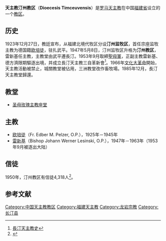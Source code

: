 {{Infobox Roman Catholic diocese
|Roman Catholic Diocese of = 天主教汀州教区
|latin = Dioecesis Timceuvensis
|image = 
|caption = 
|location = [[中国|中国]][[福建省|福建省]][[长汀县|长汀县]]
|territory = [[长汀县|长汀县]]
|population = 
|rite = 
|patron = 
|province = 福建
|established = 1923年
|cathedral = [[圣母玫瑰主教座堂_(长汀)|圣母玫瑰主教座堂]]
|co-cathedral =
|leadership = 主教
|website = 
|pope = 
|metropolitan = 
|ordinary = 
|coadjutor archbishop =
|coadjutor bishop =
|auxiliary =
|emeritus =
}}

'''天主教汀州教区'''（'''Dioecesis Timceuvensis'''）是[[罗马天主教|罗马天主教]]在中国[[福建省|福建省]]设立的一个[[教区|教区]]。

== 历史 ==
1923年12月27日，教廷宣布，从福建北境代牧区分设'''汀州监牧区'''，首任宗座监牧主教为德国籍[[欧培徒|欧培徒]]，驻扎武平。1947年5月8日，汀州监牧区升格为'''汀州教区'''，雷新基任主教，主教堂由武平遷長汀。1953年9月取締[[聖母軍|聖母軍]]，正副主教雷新基、德方濟限期驅逐出境，并成立長汀天主教三自革新會<ref>[http://www.minxi.com.cn/gxz/ct/fszj/jj3.htm 長汀天主教史]{{dead link|date=2017年12月 |bot=InternetArchiveBot |fix-attempted=yes }}</ref>。1966年[[文化大革命|文化大革命]]開始，天主教活動被禁止，城關教堂被佔用，三洲教堂改作畜牧場。1985年12月，長汀天主教堂歸還。

== 教堂 ==
*[[圣母玫瑰主教座堂_(长汀)|圣母玫瑰主教座堂]]
== 主教 ==
*[[欧培徒|欧培徒]]（Fr. Edber M. Pelzer, O.P.），1925年－1945年
*[[雷新基|雷新基]]（Bishop Johann Werner Lesinski, O.P.），1947年－1963年（1953年9月被逐出大陆）

== 信徒 ==
1950年，汀州教区有信徒4,318人<ref>{{Cite web |url=http://www.catholic-hierarchy.org/diocese/dting.html |title=Dioecesis Timceuvensis |access-date=2007-11-04 |archive-date=2020-07-24 |archive-url=https://web.archive.org/web/20200724111015/http://www.catholic-hierarchy.org/diocese/dting.html |dead-url=no }}</ref>。

==参考文献==
<div class="references-small">
<references />
</div>

{{中国天主教教区}}
[[Category:中国天主教教区|Category:中国天主教教区]]
[[Category:福建天主教|Category:福建天主教]]
[[Category:龙岩宗教|Category:龙岩宗教]]
[[Category:长汀县|Category:长汀县]]